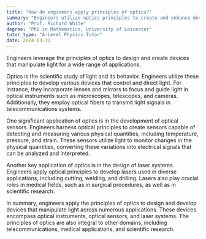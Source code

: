 ```yaml
---
title: "How do engineers apply principles of optics?"
summary: "Engineers utilize optics principles to create and enhance devices that control light for diverse applications."
author: "Prof. Richard White"
degree: "PhD in Mathematics, University of Leicester"
tutor_type: "A-Level Physics Tutor"
date: 2024-03-31
---
```


Engineers leverage the principles of optics to design and create devices that manipulate light for a wide range of applications.

Optics is the scientific study of light and its behavior. Engineers utilize these principles to develop various devices that control and direct light. For instance, they incorporate lenses and mirrors to focus and guide light in optical instruments such as microscopes, telescopes, and cameras. Additionally, they employ optical fibers to transmit light signals in telecommunications systems.

One significant application of optics is in the development of optical sensors. Engineers harness optical principles to create sensors capable of detecting and measuring various physical quantities, including temperature, pressure, and strain. These sensors utilize light to monitor changes in the physical quantities, converting these variations into electrical signals that can be analyzed and interpreted.

Another key application of optics is in the design of laser systems. Engineers apply optical principles to develop lasers used in diverse applications, including cutting, welding, and drilling. Lasers also play crucial roles in medical fields, such as in surgical procedures, as well as in scientific research.

In summary, engineers apply the principles of optics to design and develop devices that manipulate light across numerous applications. These devices encompass optical instruments, optical sensors, and laser systems. The principles of optics are also integral to other domains, including telecommunications, medical applications, and scientific research.
    